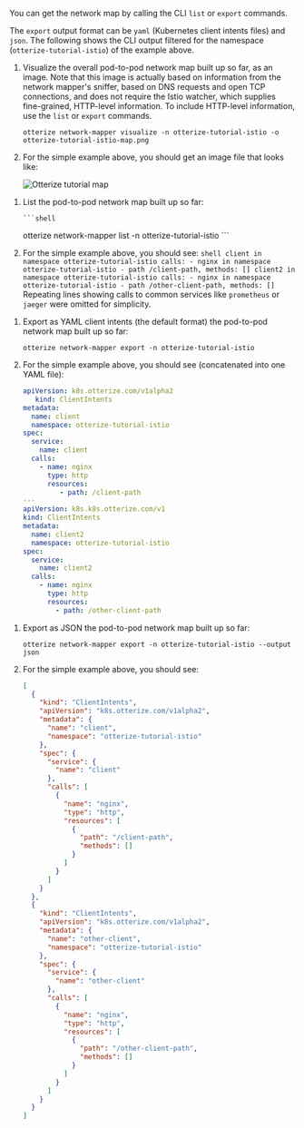 You can get the network map by calling the CLI `list` or `export` commands.

The `export` output format can be `yaml` (Kubernetes client intents files) and `json`.
The following shows the CLI output filtered for the namespace (`otterize-tutorial-istio`) of the example above.

<Tabs>
  <TabItem value="image" label="Image" default>

1. Visualize the overall pod-to-pod network map built up so far, as an image. Note that this image is actually based on information from the network mapper's sniffer, based on DNS requests and open TCP connections, and does not require the Istio watcher, which supplies fine-grained, HTTP-level information. To include HTTP-level information, use the `list` or `export` commands.

   ```shell
   otterize network-mapper visualize -n otterize-tutorial-istio -o otterize-tutorial-istio-map.png
   ```
2. For the simple example above, you should get an image file that looks like:

   ![Otterize tutorial map](/img/quick-tutorials/network-mapper/otterize-tutorial-istio-map.png)

</TabItem>
  <TabItem value="list" label="List">

1. List the pod-to-pod network map built up so far:

       ```shell
      otterize network-mapper list -n otterize-tutorial-istio
       ```
2. For the simple example above, you should see:
       ```shell
        client in namespace otterize-tutorial-istio calls:
          - nginx in namespace otterize-tutorial-istio
            - path /client-path, methods: []
        client2 in namespace otterize-tutorial-istio calls:
          - nginx in namespace otterize-tutorial-istio
            - path /other-client-path, methods: []
       ```
    Repeating lines showing calls to common services like `prometheus` or `jaeger` were omitted for simplicity.


</TabItem>
  <TabItem value="intents" label="Export as intents">

1. Export as YAML client intents (the default format) the pod-to-pod network map built up so far:

   ```shell
   otterize network-mapper export -n otterize-tutorial-istio
   ```

2. For the simple example above, you should see (concatenated into one YAML file):
   ```yaml
   apiVersion: k8s.otterize.com/v1alpha2
      kind: ClientIntents
   metadata:
     name: client
     namespace: otterize-tutorial-istio
   spec:
     service:
       name: client
     calls:
       - name: nginx
         type: http
         resources:
            - path: /client-path
   ---
   apiVersion: k8s.k8s.otterize.com/v1
   kind: ClientIntents
   metadata:
     name: client2
     namespace: otterize-tutorial-istio
   spec:
     service:
       name: client2
     calls:
       - name: nginx
         type: http
         resources:
           - path: /other-client-path
   ```

</TabItem>
  <TabItem value="json" label="Export as JSON">

1. Export as JSON the pod-to-pod network map built up so far:
   ```shell
   otterize network-mapper export -n otterize-tutorial-istio --output json
   ```

2. For the simple example above, you should see:

    ```json
    [
      {
        "kind": "ClientIntents",
        "apiVersion": "k8s.otterize.com/v1alpha2",
        "metadata": {
          "name": "client",
          "namespace": "otterize-tutorial-istio"
        },
        "spec": {
          "service": {
            "name": "client"
          },
          "calls": [
            {
              "name": "nginx",
              "type": "http",
              "resources": [
                {
                  "path": "/client-path",
                  "methods": []
                }
              ]
            }
          ]
        }
      },
      {
        "kind": "ClientIntents",
        "apiVersion": "k8s.otterize.com/v1alpha2",
        "metadata": {
          "name": "other-client",
          "namespace": "otterize-tutorial-istio"
        },
        "spec": {
          "service": {
            "name": "other-client"
          },
          "calls": [
            {
              "name": "nginx",
              "type": "http",
              "resources": [
                {
                  "path": "/other-client-path",
                  "methods": []
                }
              ]
            }
          ]
        }
      }
    ]
    ```

</TabItem>
</Tabs>
